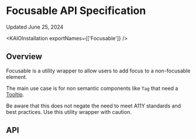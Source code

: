 
<Meta title="Components/Focusable/API Specification" />

# Focusable API Specification

Updated June 25, 2024

<ResourceLinks
  sourceCode="https://github.com/cultureamp/kaizen-design-system/tree/main/packages/components/src/Focusable"
  className="mt-16 !mb-8"
/>

<KAIOInstallation exportNames={['Focusable']} />

## Overview

Focusable is a utility wrapper to allow users to add focus to a non-focusable element.

The main use case is for non semantic components like `Tag` that need a [Tooltip](/docs/components-tooltip-usage-guidelines--docs).

<Canvas className="mb-24" of={exampleStories.Playground} />

Be aware that this does not negate the need to meet A11Y standards and best practices. Use this
utility wrapper with caution.

## API

<Controls of={exampleStories.Playground} />
